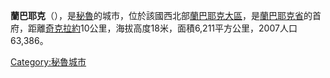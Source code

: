 '''蘭巴耶克'''（{{lang-es|Lambayeque}}），是[[秘魯|秘魯]]的城市，位於該國西北部[[蘭巴耶克大區|蘭巴耶克大區]]，是[[蘭巴耶克省|蘭巴耶克省]]的首府，距離[[奇克拉約|奇克拉約]]10公里，海拔高度18米，面積6,211平方公里，2007人口63,386。

{{coord|6|42|S|79|54|W|region:PE_type:city|display=title}}

{{Peru-geo-stub}}
[[Category:秘魯城市|Category:秘魯城市]]